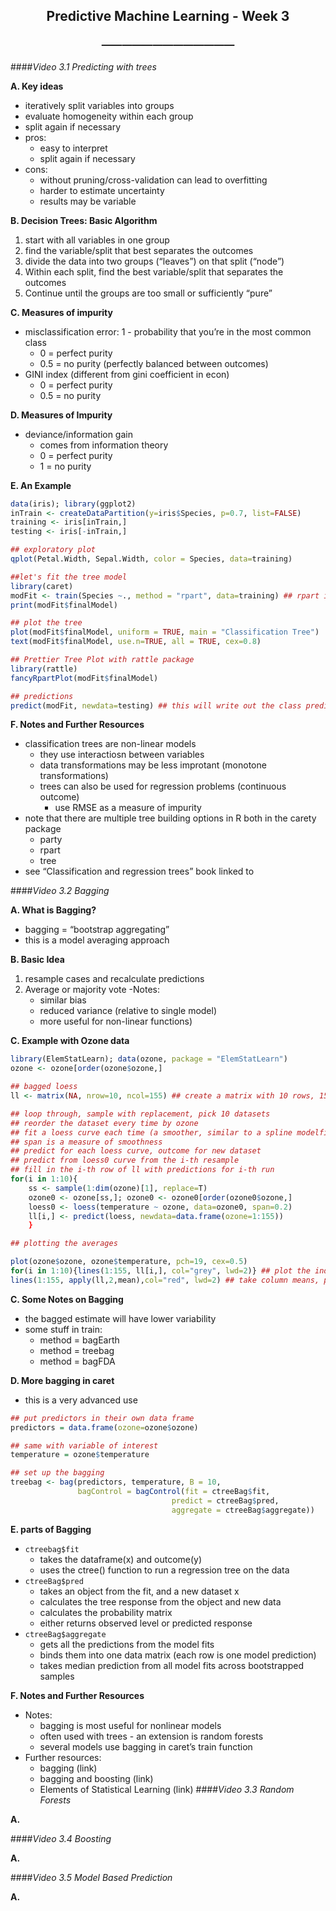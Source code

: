 <center> <h2>Predictive Machine Learning - Week 3</h2> </center>
<center> <h3>---------------------------------------</h3> </center>

####*Video 3.1 Predicting with trees*

**A. Key ideas**

- iteratively split variables into groups
- evaluate homogeneity within each group
- split again if necessary
- pros:
    - easy to interpret
    - split again if necessary
- cons:
    - without pruning/cross-validation can lead to overfitting
    - harder to estimate uncertainty
    - results may be variable
    
**B. Decision Trees: Basic Algorithm**

1. start with all variables in one group
2. find the variable/split that best separates the outcomes
3. divide the data into two groups ("leaves") on that split ("node")
4. Within each split, find the best variable/split that separates the outcomes
5. Continue until the groups are too small or sufficiently "pure"

**C. Measures of impurity**

- misclassification error: 1 - probability that you're in the most common class
    - 0 = perfect purity
    - 0.5 = no purity (perfectly balanced between outcomes)
- GINI index (different from gini coefficient in econ)
    - 0 = perfect purity
    - 0.5 = no purity

**D. Measures of Impurity**

- deviance/information gain
    - comes from information theory
    - 0 = perfect purity
    - 1 = no purity

**E. An Example**

```r
data(iris); library(ggplot2)
inTrain <- createDataPartition(y=iris$Species, p=0.7, list=FALSE)
training <- iris[inTrain,]
testing <- iris[-inTrain,]

## exploratory plot
qplot(Petal.Width, Sepal.Width, color = Species, data=training)

##let's fit the tree model
library(caret)
modFit <- train(Species ~., method = "rpart", data=training) ## rpart is the r thing for using trees
print(modFit$finalModel)

## plot the tree
plot(modFit$finalModel, uniform = TRUE, main = "Classification Tree")
text(modFit$finalModel, use.n=TRUE, all = TRUE, cex=0.8)

## Prettier Tree Plot with rattle package
library(rattle)
fancyRpartPlot(modFit$finalModel)

## predictions
predict(modFit, newdata=testing) ## this will write out the class predicted
```

**F. Notes and Further Resources**

- classification trees are non-linear models
    - they use interactiosn between variables
    - data transformations may be less improtant (monotone transformations)
    - trees can also be used for regression problems (continuous outcome)
        - use RMSE as a measure of impurity
- note that there are multiple tree building options in R both in the carety package
    - party
    - rpart
    - tree
- see "Classification and regression trees" book linked to

####*Video 3.2 Bagging*

**A. What is Bagging?**

- bagging = "bootstrap aggregating"
- this is a model averaging approach

**B. Basic Idea**

1. resample cases and recalculate predictions
2. Average or majority vote
-Notes:
    - similar bias
    - reduced variance (relative to single model)
    - more useful for non-linear functions)
    
**C. Example with Ozone data**

```r
library(ElemStatLearn); data(ozone, package = "ElemStatLearn")
ozone <- ozone[order(ozone$ozone,]

## bagged loess
ll <- matrix(NA, nrow=10, ncol=155) ## create a matrix with 10 rows, 155 cols

## loop through, sample with replacement, pick 10 datasets
## reorder the dataset every time by ozone
## fit a loess curve each time (a smoother, similar to a spline modelfit)
## span is a measure of smoothness
## predict for each loess curve, outcome for new dataset
## predict from loess0 curve from the i-th resample
## fill in the i-th row of ll with predictions for i-th run
for(i in 1:10){
    ss <- sample(1:dim(ozone)[1], replace=T)
    ozone0 <- ozone[ss,]; ozone0 <- ozone0[order(ozone0$ozone,]
    loess0 <- loess(temperature ~ ozone, data=ozone0, span=0.2)
    ll[i,] <- predict(loess, newdata=data.frame(ozone=1:155))
    }

## plotting the averages

plot(ozone$ozone, ozone$temperature, pch=19, cex=0.5)
for(i in 1:10){lines(1:155, ll[i,], col="grey", lwd=2)} ## plot the individual forecasts
lines(1:155, apply(ll,2,mean),col="red", lwd=2) ## take column means, plot
```

**C. Some Notes on Bagging**

- the bagged estimate will have lower variability
- some stuff in train:
    - method = bagEarth
    - method = treebag
    - method = bagFDA

**D. More bagging in caret**

- this is a very advanced use

```r
## put predictors in their own data frame
predictors = data.frame(ozone=ozone$ozone)

## same with variable of interest
temperature = ozone$temperature

## set up the bagging
treebag <- bag(predictors, temperature, B = 10,
               bagControl = bagControl(fit = ctreeBag$fit,
                                    predict = ctreeBag$pred,
                                    aggregate = ctreeBag$aggregate))


```


**E. parts of Bagging**

- ```ctreebag$fit```
    - takes the dataframe(x) and outcome(y)
    - uses the ctree() function to run a regression tree on the data
- ```ctreeBag$pred```
    - takes an object from the fit, and a new dataset x
    - calculates the tree response from the object and new data
    - calculates the probability matrix
    - either returns observed level or predicted response
- ```ctreeBag$aggregate```
    - gets all the predictions from the model fits
    - binds them into one data matrix (each row is one model prediction)
    - takes median prediction from all model fits across bootstrapped samples
    
**F. Notes and Further Resources**

- Notes:
    - bagging is most useful for nonlinear models
    - often used with trees - an extension is random forests
    - several models use bagging in caret's train function
- Further resources:
    - bagging (link)
    - bagging and boosting (link)
    - Elements of Statistical Learning (link)
####*Video 3.3 Random Forests*

**A. **

####*Video 3.4 Boosting*

**A. **

####*Video 3.5 Model Based Prediction*

**A. **